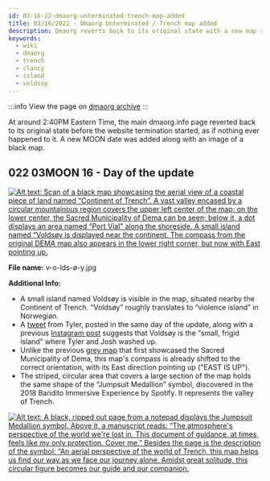 ```yaml
---
id: 03-16-22-dmaorg-unterminated-trench-map-added
title: 03/16/2022 - Dmaorg Unterminated / Trench map added
description: Dmaorg reverts back to its original state with a new map showcasing the continent of Trench and a small island named Voldsøy.
keywords:
  - wiki
  - dmaorg
  - trench
  - clancy
  - island
  - voldsoy
---
```


:::info
View the page on [dmaorg archive](https://www.dmaorg.site/031622/found/15398642_14/clancy.html)
:::

At around 2:40PM Eastern Time, the main dmaorg.info page reverted back to its original state before the website termination started, as if nothing ever happened to it. A new MOON date was added along with an image of a black map.

## 022 03MOON 16 - Day of the update

[![Alt text: Scan of a black map showcasing the aerial view of a coastal piece of land named “Continent of Trench”. A vast valley encased by a circular mountainous region covers the upper left center of the map; on the lower center, the Sacred Municipality of Dema can be seen; below it, a dot displays an area named “Port Vial” along the shoreside. A small island named “Voldsøy is displayed near the continent. The compass from the original DEMA map also appears in the lower right corner, but now with East pointing up.](./assets/v-o-lds-ø-y.jpg)](./assets/v-o-lds-ø-y.jpg)

**File name:** v-o-lds-ø-y.jpg

**Additional Info:**

- A small island named Voldsøy is visible in the map, situated nearby the Continent of Trench. “Voldsøy” roughly translates to “violence island” in Norwegian.
- A [tweet](https://twitter.com/tylerrjoseph/status/1504217893336231950) from Tyler, posted in the same day of the update, along with a previous [Instagram post](https://www.instagram.com/p/Ca52_GVu_lI) suggests that Voldsøy is the “small, frigid island” where Tyler and Josh washed up.
- Unlike the previous [grey map](https://www.twentyonepilots.wiki/docs/trench/original-dmaorg-files#013-01moon-08) that first showcased the Sacred Municipality of Dema, this map's compass is already shifted to the correct orientation, with its East direction pointing up ("EAST IS UP").
- The striped, circular area that covers a large section of the map holds the same shape of the “Jumpsuit Medallion” symbol, discovered in the 2018 Bandito Immersive Experience by Spotify. It represents the valley of Trench.

[![Alt text: A black, ripped out page from a notepad displays the Jumpsuit Medallion symbol. Above it, a manuscript reads: “The atmosphere's perspective of the world we're lost in. This document of guidance, at times, feels like my only protection. Cover me.” Besides the page is the description of the symbol: “An aerial perspective of the world of Trench, this map helps us find our way as we face our journey alone. Amidst great solitude, this circular figure becomes our guide and our companion.](./assets/jumpsuit-medallion.jpg)](./assets/jumpsuit-medallion.jpg)
